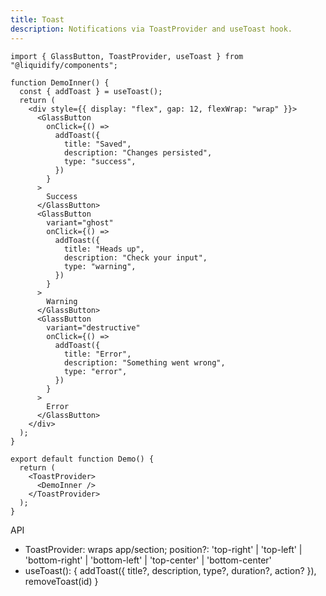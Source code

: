 ```yaml
---
title: Toast
description: Notifications via ToastProvider and useToast hook.
---
```


```tsx live
import { GlassButton, ToastProvider, useToast } from "@liquidify/components";

function DemoInner() {
  const { addToast } = useToast();
  return (
    <div style={{ display: "flex", gap: 12, flexWrap: "wrap" }}>
      <GlassButton
        onClick={() =>
          addToast({
            title: "Saved",
            description: "Changes persisted",
            type: "success",
          })
        }
      >
        Success
      </GlassButton>
      <GlassButton
        variant="ghost"
        onClick={() =>
          addToast({
            title: "Heads up",
            description: "Check your input",
            type: "warning",
          })
        }
      >
        Warning
      </GlassButton>
      <GlassButton
        variant="destructive"
        onClick={() =>
          addToast({
            title: "Error",
            description: "Something went wrong",
            type: "error",
          })
        }
      >
        Error
      </GlassButton>
    </div>
  );
}

export default function Demo() {
  return (
    <ToastProvider>
      <DemoInner />
    </ToastProvider>
  );
}
```

API

- ToastProvider: wraps app/section; position?: 'top-right' | 'top-left' | 'bottom-right' | 'bottom-left' | 'top-center' | 'bottom-center'
- useToast(): { addToast({ title?, description, type?, duration?, action? }), removeToast(id) }
